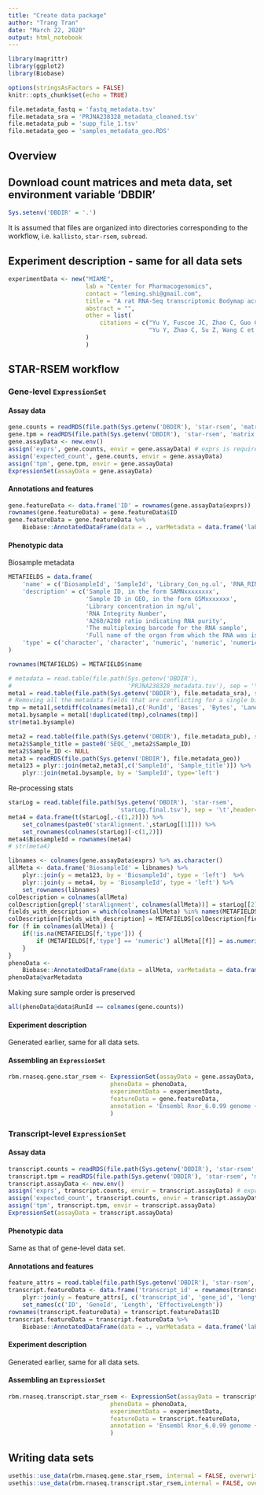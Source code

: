 ```yaml
---
title: "Create data package"
author: "Trang Tran"
date: "March 22, 2020"
output: html_notebook
---
```


```r
library(magrittr)
library(ggplot2)
library(Biobase)

options(stringsAsFactors = FALSE)
knitr::opts_chunk$set(echo = TRUE)

file.metadata_fastq = 'fastq_metadata.tsv'
file.metadata_sra = 'PRJNA238328_metadata_cleaned.tsv'
file.metadata_pub = 'supp_file_1.tsv'
file.metadata_geo = 'samples_metadata_geo.RDS'
```

## Overview

## Download count matrices and meta data, set environment variable 'DBDIR'

```r
Sys.setenv('DBDIR' = '.')
```

It is assumed that files are organized into directories corresponding to the workflow, i.e. `kallisto`, `star-rsem`, `subread`.

## Experiment description - same for all data sets

```r
experimentData <- new("MIAME",
                      lab = "Center for Pharmacogenomics",
                      contact = "leming.shi@gmail.com",
                      title = "A rat RNA-Seq transcriptomic Bodymap across eleven organs and four developmental stages",
                      abstract = "",
                      other = list(
                          citations = c("Yu Y, Fuscoe JC, Zhao C, Guo C et al. A rat RNA-Seq transcriptomic BodyMap across 11 organs and 4 developmental stages. Nat Commun 2014;5:3230. PMID: 24510058",
                                        "Yu Y, Zhao C, Su Z, Wang C et al. Comprehensive RNA-Seq transcriptomic profiling across 11 organs, 4 ages, and 2 sexes of Fischer 344 rats. Sci Data 2014;1:140013. PMID: 25977771")
                      )
                      )
```


## STAR-RSEM workflow

### Gene-level `ExpressionSet`

#### Assay data

```r
gene.counts = readRDS(file.path(Sys.getenv('DBDIR'), 'star-rsem', 'matrix.gene.expected_count.RDS'))
gene.tpm = readRDS(file.path(Sys.getenv('DBDIR'), 'star-rsem', 'matrix.gene.tpm.RDS'))
gene.assayData <- new.env()
assign('exprs', gene.counts, envir = gene.assayData) # exprs is required
assign('expected_count', gene.counts, envir = gene.assayData)
assign('tpm', gene.tpm, envir = gene.assayData)
ExpressionSet(assayData = gene.assayData)
```

#### Annotations and features

```r
gene.featureData <- data.frame('ID' = rownames(gene.assayData$exprs))
rownames(gene.featureData) = gene.featureData$ID
gene.featureData = gene.featureData %>%
    Biobase::AnnotatedDataFrame(data = ., varMetadata = data.frame('labelDescription' = colnames(.), row.names = colnames(.)))
```

#### Phenotypic data

Biosample metadata

```r
METAFIELDS = data.frame(
    'name' = c('BiosampleId', 'SampleId', 'Library_Con_ng.ul', 'RNA_RIN', 'RNA_A260.A280_Ratio', 'Barcode', 'Organ'),
    'description' = c('Sample ID, in the form SAMNxxxxxxxx',
                      'Sample ID in GEO, in the form GSMxxxxxxx',
                      'Library concentration in ng/ul',
                      'RNA Integrity Number',
                      'A260/A280 ratio indicating RNA purity',
                      'The multiplexing barcode for the RNA sample',
                      'Full name of the organ from which the RNA was isolated'),
    'type' = c('character', 'character', 'numeric', 'numeric', 'numeric', 'character', 'character')
)

rownames(METAFIELDS) = METAFIELDS$name
```

```r
# metadata = read.table(file.path(Sys.getenv('DBDIR'),
#                                 'PRJNA238328_metadata.tsv'), sep = '\t', header = TRUE)
meta1 = read.table(file.path(Sys.getenv('DBDIR'), file.metadata_sra), sep = '\t', header = TRUE)
# Removing all the metadata fields that are conflicting for a single biosample
tmp = meta1[,setdiff(colnames(meta1),c('RunId', 'Bases', 'Bytes', 'Lane', 'AverageSpotLength'))]
meta1.bysample = meta1[!duplicated(tmp),colnames(tmp)]
str(meta1.bysample)

meta2 = read.table(file.path(Sys.getenv('DBDIR'), file.metadata_pub), sep = '\t', header = TRUE)[,c('Sample_ID', 'RNA_Sample_ID', 'ERCC_Mix', 'Barcode', 'RNA_A260.A280_Ratio', 'RNA_RIN' , 'Library_Con_ng.ul', 'Age_Week', 'Organ')]
meta2$Sample_title = paste0('SEQC_',meta2$Sample_ID)
meta2$Sample_ID <- NULL
meta3 = readRDS(file.path(Sys.getenv('DBDIR'), file.metadata_geo))
meta123 = plyr::join(meta2,meta3[,c('SampleId', 'Sample_title')]) %>%
    plyr::join(meta1.bysample, by = 'SampleId', type='left')

```

Re-processing stats

```r
starLog = read.table(file.path(Sys.getenv('DBDIR'), 'star-rsem',
                               'starLog.final.tsv'), sep = '\t',header=TRUE)
meta4 = data.frame(t(starLog[,-c(1,2)])) %>%
    set_colnames(paste0('starAlignment.',starLog[[1]])) %>%
    set_rownames(colnames(starLog)[-c(1,2)])
meta4$BiosampleId = rownames(meta4)
# str(meta4)
```

```r
libnames <- colnames(gene.assayData$exprs) %>% as.character()
allMeta <- data.frame('BiosampleId' = libnames) %>%
    plyr::join(y = meta123, by = 'BiosampleId', type = 'left')  %>%
    plyr::join(y = meta4, by = 'BiosampleId', type = 'left') %>%
    set_rownames(libnames)
colDescription = colnames(allMeta)
colDescription[grepl('starAlignment', colnames(allMeta))] = starLog[[2]]
fields_with_description = which(colnames(allMeta) %in% names(METAFIELDS))
colDescription[fields_with_description] = METAFIELDS[colDescription[fields_with_description], 'description']
for (f in colnames(allMeta)) {
    if(!is.na(METAFIELDS[f,'type'])) {
        if (METAFIELDS[f,'type'] == 'numeric') allMeta[[f]] = as.numeric(allMeta[[f]])
    }
}
phenoData <-
    Biobase::AnnotatedDataFrame(data = allMeta, varMetadata = data.frame('labelDescription' = colDescription, row.names = colnames(allMeta)))
phenoData@varMetadata
```

Making sure sample order is preserved

```r
all(phenoData@data$RunId == colnames(gene.counts))
```

#### Experiment description

Generated earlier, same for all data sets.

#### Assembling an `ExpressionSet`

```r
rbm.rnaseq.gene.star_rsem <- ExpressionSet(assayData = gene.assayData,
                             phenoData = phenoData,
                             experimentData = experimentData,
                             featureData = gene.featureData,
                             annotation = 'Ensembl Rnor_6.0.99 genome + ERCC-92'
                             )
```

### Transcript-level `ExpressionSet`

#### Assay data

```r
transcript.counts = readRDS(file.path(Sys.getenv('DBDIR'), 'star-rsem', 'matrix.transcripts.expected_count.RDS'))
transcript.tpm = readRDS(file.path(Sys.getenv('DBDIR'), 'star-rsem', 'matrix.transcripts.tpm.RDS'))
transcript.assayData <- new.env()
assign('exprs', transcript.counts, envir = transcript.assayData) # exprs is required
assign('expected_count', transcript.counts, envir = transcript.assayData)
assign('tpm', transcript.tpm, envir = transcript.assayData)
ExpressionSet(assayData = transcript.assayData)
```

#### Phenotypic data

Same as that of gene-level data set.

#### Annotations and features

```r
feature_attrs = read.table(file.path(Sys.getenv('DBDIR'), 'star-rsem', 'feature_attrs.rsem.transcripts.tsv'), sep = '\t', header=TRUE, colClasses = 'character')
transcript.featureData <- data.frame('transcript_id' = rownames(transcript.assayData$exprs)) %>%
    plyr::join(y = feature_attrs[, c('transcript_id', 'gene_id', 'length', 'effective_length')], by = 'transcript_id', type = 'left') %>%
    set_names(c('ID', 'GeneId', 'Length', 'EffectiveLength'))
rownames(transcript.featureData) = transcript.featureData$ID
transcript.featureData = transcript.featureData %>%
    Biobase::AnnotatedDataFrame(data = ., varMetadata = data.frame('labelDescription' = colnames(.), row.names = colnames(.)))
```

#### Experiment description

Generated earlier, same for all data sets.

#### Assembling an `ExpressionSet`

```r
rbm.rnaseq.transcript.star_rsem <- ExpressionSet(assayData = transcript.assayData,
                             phenoData = phenoData,
                             experimentData = experimentData,
                             featureData = transcript.featureData,
                             annotation = 'Ensembl Rnor_6.0.99 genome + ERCC-92'
                             )
```

## Writing data sets

```r
usethis::use_data(rbm.rnaseq.gene.star_rsem, internal = FALSE, overwrite = TRUE)
usethis::use_data(rbm.rnaseq.transcript.star_rsem,internal = FALSE, overwrite = TRUE)
```
